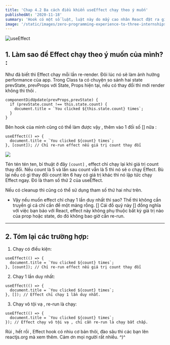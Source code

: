 ```yaml
---
title: 'Chap 4.2 Ba cách điều khiển useEffect chạy theo ý muốn'
publishedAt: '2020-11-18'
summary: 'Hook có một số luật, luật này do mấy cao nhân React đặt ra giúp chúng ta code không bị lỗi nên ae ráng nhớ nhe.'
image: '/static/images/zero-programming-experience-to-three-internships/banner.png'
---
```


![useEffect](https://codeworkshop.dev/static/0de30777474ef784ecf93456878b72e9/2706c/useeffect.jpg)

## 1. Làm sao để Effect chạy theo ý muốn của mình? :

Như đã biết thì Effect chạy mỗi lần re-render. Đôi lúc nó sẽ làm ảnh hưởng performance của app. Trong Class ta có chuyện so sánh hai state prevState, prevProps với State, Props hiện tại, nếu có thay đổi thì mới render không thì thôi .

```
componentDidUpdate(prevProps,prevState) {
  if (prevState.count !== this.state.count) {
    document.title = `You clicked ${this.state.count} times`;
  }
}
```

Bên hook của mình cũng có thể làm được vậy , thêm vào 1 đối số [] nữa :

```
useEffect(() => {
  document.title = `You clicked ${count} times`;
}, [count]); // Chỉ re-run effect nếu giá trị count thay đổi
```

![](https://res.cloudinary.com/practicaldev/image/fetch/s--WCRU1oTD--/c_limit%2Cf_auto%2Cfl_progressive%2Cq_auto%2Cw_880/https://res.cloudinary.com/dqhskqqa6/image/upload/v1586458182/state-management-in-pure-react-with-hooks/nx2oyxkax8iqqpdwrekz.png)

Tén tén tén ten, bí thuật ở đây `[count]` , effect chỉ chạy lại khi giá trị count thay đổi. Nếu count là 5 và lần sau count vẫn là 5 thì nó sẽ o chạy Effect. Bù lại nếu có gì thay đổi count lên 6 hay có giá trị khác thì nó lập tức chạy Effect ngay. Đó là tham số thứ 2 của useEffect.

Nếu có cleanup thì cũng có thể sử dụng tham số thứ hai như trên.

- Vậy nếu muốn effect chỉ chạy 1 lần duy nhất thì sao?
  Thế thì không cần truyền gì cả chỉ cần để một mảng rỗng. []
  Cái đồ quỷ này [] đồng nghĩa với việc bạn báo với React, effect này không phụ thuộc bất kỳ giá trị nào của prop hoặc state, do đó không bao giờ cần re-run.

---

## 2. Tóm lại các trường hợp:

1. Chạy có điều kiện:

```
useEffect(() => {
  document.title = `You clicked ${count} times`;
}, [count]); // Chỉ re-run effect nếu giá trị count thay đổi
```

2. Chạy 1 lần duy nhất:

```
useEffect(() => {
  document.title = `You clicked ${count} times`;
}, []); // Effect chỉ chạy 1 lần duy nhất.
```

3. Chạy vô tội vạ , re-run là chạy:

```
useEffect(() => {
  document.title = `You clicked ${count} times`;
}); // Effect chạy vô tội vạ , chỉ cần re-run là chạy bất chấp.
```

Rùi , hết rồi , Effect hook có nhiu cơ bản thôi, đào sâu thì các bạn lên reactjs.org mà xem thêm. Cảm ơn mọi người rất nhiều. ^)^
